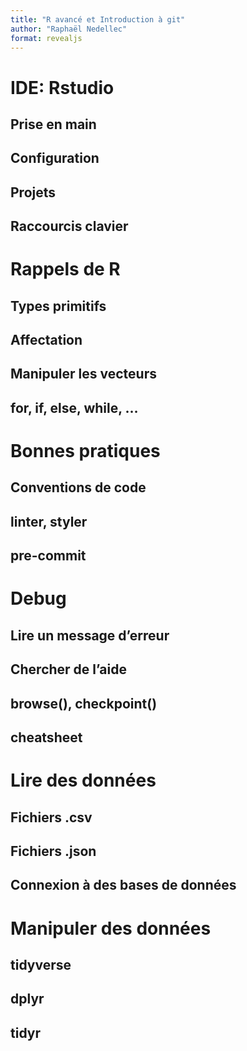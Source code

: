 ```yaml
---
title: "R avancé et Introduction à git"
author: "Raphaël Nedellec"
format: revealjs
---
```



# IDE: Rstudio

## Prise en main

## Configuration

## Projets

## Raccourcis clavier

# Rappels de R

## Types primitifs

## Affectation

## Manipuler les vecteurs

## for, if, else, while, ...

# Bonnes pratiques

## Conventions de code

## linter, styler

## pre-commit

# Debug

## Lire un message d'erreur

## Chercher de l'aide

## browse(), checkpoint()

## cheatsheet

# Lire des données

## Fichiers .csv

## Fichiers .json

## Connexion à des bases de données

# Manipuler des données

## tidyverse

## dplyr

## tidyr






